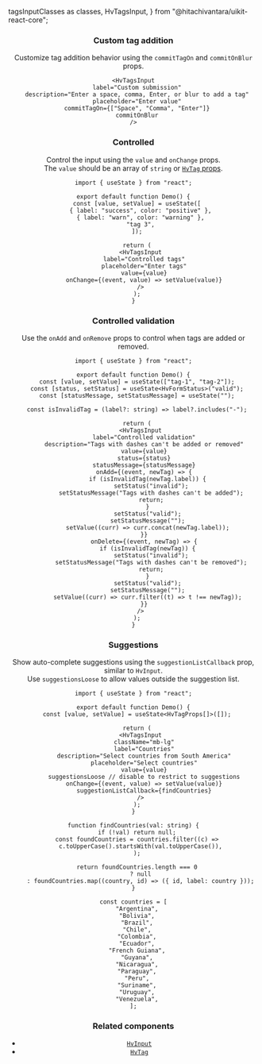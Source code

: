   tagsInputClasses as classes,
  HvTagsInput,
} from "@hitachivantara/uikit-react-core";


<Header
  params={{ name: "TagsInput", classes }}
  Component={HvTagsInput}
  componentName="HvTagsInput"
  controls={{
    label: { defaultValue: "Enter your tags" },
    description: { defaultValue: "This is where you enter your tags" },
    multiline: { defaultValue: false },
    resizable: { defaultValue: false },
    readOnly: { defaultValue: false },
    disabled: { defaultValue: false },
  }}
/>

### Custom tag addition

Customize tag addition behavior using the `commitTagOn` and `commitOnBlur` props.

```tsx live
<HvTagsInput
  label="Custom submission"
  description="Enter a space, comma, Enter, or blur to add a tag"
  placeholder="Enter value"
  commitTagOn={["Space", "Comma", "Enter"]}
  commitOnBlur
/>
```

### Controlled

Control the input using the `value` and `onChange` props.  
The `value` should be an array of `string` or [`HvTag` props](/components/tag?tab=props).

```tsx live
import { useState } from "react";

export default function Demo() {
  const [value, setValue] = useState([
    { label: "success", color: "positive" },
    { label: "warn", color: "warning" },
    "tag 3",
  ]);

  return (
    <HvTagsInput
      label="Controlled tags"
      placeholder="Enter tags"
      value={value}
      onChange={(event, value) => setValue(value)}
    />
  );
}
```

### Controlled validation

Use the `onAdd` and `onRemove` props to control when tags are added or removed.

```tsx live
import { useState } from "react";

export default function Demo() {
  const [value, setValue] = useState(["tag-1", "tag-2"]);
  const [status, setStatus] = useState<HvFormStatus>("valid");
  const [statusMessage, setStatusMessage] = useState("");

  const isInvalidTag = (label?: string) => label?.includes("-");

  return (
    <HvTagsInput
      label="Controlled validation"
      description="Tags with dashes can't be added or removed"
      value={value}
      status={status}
      statusMessage={statusMessage}
      onAdd={(event, newTag) => {
        if (isInvalidTag(newTag.label)) {
          setStatus("invalid");
          setStatusMessage("Tags with dashes can't be added");
          return;
        }
        setStatus("valid");
        setStatusMessage("");
        setValue((curr) => curr.concat(newTag.label));
      }}
      onDelete={(event, newTag) => {
        if (isInvalidTag(newTag)) {
          setStatus("invalid");
          setStatusMessage("Tags with dashes can't be removed");
          return;
        }
        setStatus("valid");
        setStatusMessage("");
        setValue((curr) => curr.filter((t) => t !== newTag));
      }}
    />
  );
}
```

### Suggestions

Show auto-complete suggestions using the `suggestionListCallback` prop, similar to `HvInput`.  
Use `suggestionsLoose` to allow values outside the suggestion list.

```tsx live
import { useState } from "react";

export default function Demo() {
  const [value, setValue] = useState<HvTagProps[]>([]);

  return (
    <HvTagsInput
      className="mb-lg"
      label="Countries"
      description="Select countries from South America"
      placeholder="Select countries"
      value={value}
      suggestionsLoose // disable to restrict to suggestions
      onChange={(event, value) => setValue(value)}
      suggestionListCallback={findCountries}
    />
  );
}

function findCountries(val: string) {
  if (!val) return null;
  const foundCountries = countries.filter((c) =>
    c.toUpperCase().startsWith(val.toUpperCase()),
  );

  return foundCountries.length === 0
    ? null
    : foundCountries.map((country, id) => ({ id, label: country }));
}

const countries = [
  "Argentina",
  "Bolivia",
  "Brazil",
  "Chile",
  "Colombia",
  "Ecuador",
  "French Guiana",
  "Guyana",
  "Nicaragua",
  "Paraguay",
  "Peru",
  "Suriname",
  "Uruguay",
  "Venezuela",
];
```

### Related components

- [`HvInput`](/components/input)
- [`HvTag`](/components/tag)
